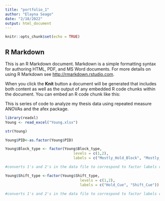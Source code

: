 ```yaml
---
title: "portfolio_1"
author: "Elayna Seago"
date: "2/18/2022"
output: html_document
---
```


```r
knitr::opts_chunk$set(echo = TRUE)
```

## R Markdown

This is an R Markdown document. Markdown is a simple formatting syntax for authoring HTML, PDF, and MS Word documents. For more details on using R Markdown see <http://rmarkdown.rstudio.com>.

When you click the **Knit** button a document will be generated that includes both content as well as the output of any embedded R code chunks within the document. You can embed an R code chunk like this:

This is series of code to analyze my thesis data using repeated measure ANOVAs and the afex package.

```r
library(readxl)
Young <- read_excel("Young.xlsx")

str(Young)
```


```r
Young$PID<-as.factor(Young$PID)

```

```r
Young$Block_type <- factor(Young$Block_type,
                               levels = c(1,2),
                               labels = c("Mostly_Hold_Block", "Mostly_Shift_Block")) 

#converts 1's and 2's in the data file to correspond to factor labels of the block type variable of study method.

Young$Shift_type <-factor(Young$Shift_type,
                                  levels = c(1,2),
                                  labels = c("Hold_Cue", "Shift_Cue")) 

#converts 1's and 2's in the data file to correspond to factor labels of the cue type variable of time.
```

